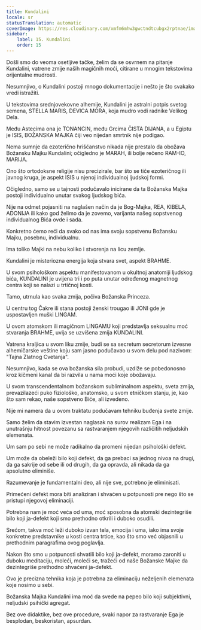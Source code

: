 ```yaml
---
title: Kundalini
locale: sr
statusTranslation: automatic
coverImage: https://res.cloudinary.com/xmfm6mhw3gwctndtcubgx2rptnae/image/upload/v1741354419/small_cover_la_gran_rebelion_28716e29d2.webp
sidebar:
    label: 15. Kundalini
    order: 15
---
```

Došli smo do veoma osetljive tačke, želim da se osvrnem na pitanje Kundalini, vatrene zmije naših magičnih moći, citirane u mnogim tekstovima orijentalne mudrosti.

Nesumnjivo, o Kundalini postoji mnogo dokumentacije i nešto je što svakako vredi istražiti.

U tekstovima srednjovekovne alhemije, Kundalini je astralni potpis svetog semena, STELLA MARIS, DEVICA MORA, koja mudro vodi radnike Velikog Dela.

Među Astecima ona je TONANCIN, među Grcima ČISTA DIJANA, a u Egiptu je ISIS, BOŽANSKA MAJKA čiji veo nijedan smrtnik nije podigao.

Nema sumnje da ezoterično hrišćanstvo nikada nije prestalo da obožava Božansku Majku Kundalini; očigledno je MARAH, ili bolje rečeno RAM-IO, MARIJA.

Ono što ortodoksne religije nisu precizirale, bar što se tiče ezoteričnog ili javnog kruga, je aspekt ISIS u njenoj individualnoj ljudskoj formi.

Očigledno, samo se u tajnosti podučavalo inicirane da ta Božanska Majka postoji individualno unutar svakog ljudskog bića.

Nije na odmet pojasniti na naglašen način da je Bog-Majka, REA, KIBELA, ADONIJA ili kako god želimo da je zovemo, varijanta našeg sopstvenog individualnog Bića ovde i sada.

Konkretno ćemo reći da svako od nas ima svoju sopstvenu Božansku Majku, posebnu, individualnu.

Ima toliko Majki na nebu koliko i stvorenja na licu zemlje.

Kundalini je misteriozna energija koja stvara svet, aspekt BRAHME.

U svom psihološkom aspektu manifestovanom u okultnoj anatomiji ljudskog bića, KUNDALINI je uvijena tri i po puta unutar određenog magnetnog centra koji se nalazi u trtičnoj kosti.

Tamo, utrnula kao svaka zmija, počiva Božanska Princeza.

U centru tog Čakre ili stana postoji ženski trougao ili JONI gde je uspostavljen muški LINGAM.

U ovom atomskom ili magičnom LINGAMU koji predstavlja seksualnu moć stvaranja BRAHME, uvija se uzvišena zmija KUNDALINI.

Vatrena kraljica u svom liku zmije, budi se sa secretum secretorum izvesne alhemičarske veštine koju sam jasno podučavao u svom delu pod nazivom: "Tajna Zlatnog Cvetanja".

Nesumnjivo, kada se ova božanska sila probudi, uzdiže se pobedonosno kroz kičmeni kanal da bi razvila u nama moći koje obožavaju.

U svom transcendentalnom božanskom subliminalnom aspektu, sveta zmija, prevazilazeći puko fiziološko, anatomsko, u svom etničkom stanju, je, kao što sam rekao, naše sopstveno Biće, ali izvedeno.

Nije mi namera da u ovom traktatu podučavam tehniku ​​buđenja svete zmije.

Samo želim da stavim izvestan naglasak na surov realizam Ega i na unutrašnju hitnost povezanu sa rastvaranjem njegovih različitih neljudskih elemenata.

Um sam po sebi ne može radikalno da promeni nijedan psihološki defekt.

Um može da obeleži bilo koji defekt, da ga prebaci sa jednog nivoa na drugi, da ga sakrije od sebe ili od drugih, da ga opravda, ali nikada da ga apsolutno eliminiše.

Razumevanje je fundamentalni deo, ali nije sve, potrebno je eliminisati.

Primećeni defekt mora biti analiziran i shvaćen u potpunosti pre nego što se pristupi njegovoj eliminaciji.

Potrebna nam je moć veća od uma, moć sposobna da atomski dezintegriše bilo koji ja-defekt koji smo prethodno otkrili i duboko osudili.

Srećom, takva moć leži duboko izvan tela, emocija i uma, iako ima svoje konkretne predstavnike u kosti centra trtice, kao što smo već objasnili u prethodnim paragrafima ovog poglavlja.

Nakon što smo u potpunosti shvatili bilo koji ja-defekt, moramo zaroniti u duboku meditaciju, moleći, moleći se, tražeći od naše Božanske Majke da dezintegriše prethodno shvaćeni ja-defekt.

Ovo je precizna tehnika koja je potrebna za eliminaciju neželjenih elemenata koje nosimo u sebi.

Božanska Majka Kundalini ima moć da svede na pepeo bilo koji subjektivni, neljudski psihički agregat.

Bez ove didaktike, bez ove procedure, svaki napor za rastvaranje Ega je besplodan, beskoristan, apsurdan.

